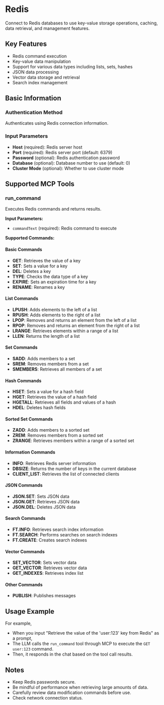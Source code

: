 # Redis

Connect to Redis databases to use key-value storage operations, caching, data retrieval, and management features.

## Key Features
- Redis command execution
- Key-value data manipulation
- Support for various data types including lists, sets, hashes
- JSON data processing
- Vector data storage and retrieval
- Search index management

## Basic Information

### Authentication Method
Authenticates using Redis connection information.

### Input Parameters
- **Host** (required): Redis server host
- **Port** (required): Redis server port (default: 6379)
- **Password** (optional): Redis authentication password
- **Database** (optional): Database number to use (default: 0)
- **Cluster Mode** (optional): Whether to use cluster mode

## Supported MCP Tools

### run_command
Executes Redis commands and returns results.

**Input Parameters:**
- `commandText` (required): Redis command to execute

**Supported Commands:**

#### Basic Commands
- **GET**: Retrieves the value of a key
- **SET**: Sets a value for a key
- **DEL**: Deletes a key
- **TYPE**: Checks the data type of a key
- **EXPIRE**: Sets an expiration time for a key
- **RENAME**: Renames a key

#### List Commands
- **LPUSH**: Adds elements to the left of a list
- **RPUSH**: Adds elements to the right of a list
- **LPOP**: Removes and returns an element from the left of a list
- **RPOP**: Removes and returns an element from the right of a list
- **LRANGE**: Retrieves elements within a range of a list
- **LLEN**: Returns the length of a list

#### Set Commands
- **SADD**: Adds members to a set
- **SREM**: Removes members from a set
- **SMEMBERS**: Retrieves all members of a set

#### Hash Commands
- **HSET**: Sets a value for a hash field
- **HGET**: Retrieves the value of a hash field
- **HGETALL**: Retrieves all fields and values of a hash
- **HDEL**: Deletes hash fields

#### Sorted Set Commands
- **ZADD**: Adds members to a sorted set
- **ZREM**: Removes members from a sorted set
- **ZRANGE**: Retrieves members within a range of a sorted set

#### Information Commands
- **INFO**: Retrieves Redis server information
- **DBSIZE**: Returns the number of keys in the current database
- **CLIENT_LIST**: Retrieves the list of connected clients

#### JSON Commands
- **JSON.SET**: Sets JSON data
- **JSON.GET**: Retrieves JSON data
- **JSON.DEL**: Deletes JSON data

#### Search Commands
- **FT.INFO**: Retrieves search index information
- **FT.SEARCH**: Performs searches on search indexes
- **FT.CREATE**: Creates search indexes

#### Vector Commands
- **SET_VECTOR**: Sets vector data
- **GET_VECTOR**: Retrieves vector data
- **GET_INDEXES**: Retrieves index list

#### Other Commands
- **PUBLISH**: Publishes messages

## Usage Example

For example,
- When you input "Retrieve the value of the 'user:123' key from Redis" as a prompt,
- The LLM calls the `run_command` tool through MCP to execute the `GET user:123` command.
- Then, it responds in the chat based on the tool call results.

## Notes
- Keep Redis passwords secure.
- Be mindful of performance when retrieving large amounts of data.
- Carefully review data modification commands before use.
- Check network connection status. 
